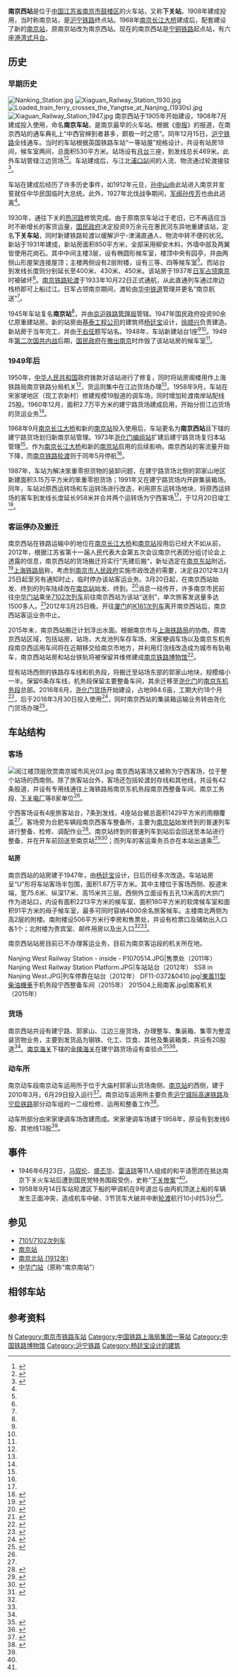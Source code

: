 {{about|南京西站旧称“南京站”和“下关站”|当前名为南京站的车站|南京站|当前名为下关站的车站|下关站}}
{{Infobox China railway station
|车站名称=南京西站
|图片= Nanjing West Railway Station - P1070513.JPG
|图片介绍=现在的南京西站站房已作为[[南京客运段|南京客运段]]的机关
|其他名称 = 下关站、南京站、宁西
|车站拼音=Nanjingxi Zhan
|英文名称=Nanjingxi Railway Station
|车站代码=30248<ref>{{cite book|title=中华人民共和国铁路车站代码（GB/T 10302-2010）|publisher=中国标准出版社|year=2010|isbn=155066140495|ignore-isbn-error=true|pages=26}}</ref><ref>{{Cite web |url=http://yupiao.info/station/%E5%8D%97%E4%BA%AC%E8%A5%BF |title=南京西站 车站资料 |access-date=2021-06-24 |archive-date=2019-05-14 |archive-url=https://web.archive.org/web/20190514104058/http://yupiao.info/station/%E5%8D%97%E4%BA%AC%E8%A5%BF |dead-url=no }}</ref>
|电报码= NIH<ref>{{cite book|author=铁道部电子计算技术中心, 铁道部运输局|title=铁路车站站名代码表：TMIS使用|publisher=中国铁道出版社|location=北京|year=1998|isbn=9787113030995|pages=60}}</ref>
|拼音码= NJX
|车站类型=客技站<br/>货运站
|始建时间=1908年
|开通运营=
|车站位置={{CHN}}[[江苏省|江苏省]][[南京市|南京市]][[鼓楼区_(南京市)|鼓楼区]][[龙江路_(南京)|龙江路]]8号
|归属=[[中国铁路上海局集团有限公司|中国铁路上海局集团有限公司]][[南京站|南京直属站]]
|使用状态= {{green|使用中}}
|线路=[[宁铜铁路|宁铜铁路]]
|车站等级=[[一等站_(中国大陆)|一等站]]
|月台数目 = 
|侧式站台=
|岛式站台=
|站台面 = 
|股道数目 =
|正线= 
|到发线=
|其它线= 
|坐标 = {{Coord|32.09546667|N|118.7424|E|format=dms|display=inline,title|type:railwaystation_region:CN}}
|网站 = 
|站线配置图 = {{南京西站RDT}}
}}
'''南京西站'''是位于[[中国|中国]][[江苏省|江苏省]][[南京市|南京市]][[鼓楼区_(南京市)|鼓楼区]]的火车站，又称'''下关站'''。1908年建成投用，当时称南京站，是[[沪宁铁路|沪宁铁路]]终点站。1968年[[南京长江大桥|南京长江大桥]]建成后，配套建设了新的[[南京站|南京站]]，原南京站改为南京西站。现在的南京西站是[[宁铜铁路|宁铜铁路]]起点站，有六座[[港湾式月台|港湾式月台]]。

== 历史 ==
===早期历史===
[[File:Nanking_Station.jpg|thumb]]
[[File:Xiaguan_Railway_Station_1930.jpg|thumb]]
[[File:Loaded_train_ferry_crosses_the_Yangtse_at_Nanjing_(1930s).jpg|thumb]]
[[File:Xiaguan_Railway_Station_1947.jpg|thumb]]
南京西站于1905年开始建设，1908年7月建成投入使用，命名'''南京车站'''，是南京最早的火车站。根据《[[申报|申报]]》的报道，在南京西站的通车典礼上“中西官绅到者甚多，颇极一时之感”。同年12月15日，[[沪宁铁路|沪宁铁路]]全线通车。当时的车站根据英国铁路车站“一等站屋”规格设计，共设有站房18间，候车室两间，总面积530平方米。站场设有[[月台|月台]]三座，到发线总长469米。此外车站管辖江边货场<ref name="shrail">{{cite book|title=上海铁路局志|publisher=中国铁道出版社|isbn=9787113053802|year=2004}}</ref>{{rp|218}}<ref name="yangtze">{{cite web|author=扬子晚报|title=南京西站服役104载行将退出历史 曾见无数事件|url=http://cq.people.com.cn/news/2012313/201231382285441465.htm|publisher=人民网|accessdate=2012-09-22|deadurl=yes|archiveurl=https://archive.is/20130101112006/http://cq.people.com.cn/news/2012313/201231382285441465.htm|archivedate=2013-01-01}}</ref>。车站建成后，与江北[[南京北站_(1912年)|浦口站]]间的人流、物流通过轮渡接驳<ref name="njrail">{{cite web|title=南京市志 交通　邮电|url=http://221.226.86.187:8080/webpic/njdfz/UpLoadFile/html/sz1_4/thd.html|publisher=南京市地方志办公室|accessdate=2019-01-12|archive-date=2018-05-14|archive-url=https://web.archive.org/web/20180514134640/http://221.226.86.187:8080/webpic/njdfz/UpLoadFile/html/sz1_4/thd.html|dead-url=no}}</ref>。

车站在建成后经历了许多历史事件，如1912年元旦，[[孙中山|孙中山]]由此站进入南京并宣誓就任中华民国临时大总统。此外，1927年北伐战争期间，[[军阀|军阀]][[孙传芳|孙传芳]]也由此逃离<ref name="yangtze"/>。

1930年，通往下关的[[热河路_(南京)|热河路]]修筑完成。由于原南京车站过于老旧，已不再适应当时不断增长的客货运量，[[国民政府|国民政府]]决定投资9万余元在惠民河东异地重建该站，定名'''下关车站'''，同时新建铁路轮渡以缓解沪宁-津浦直通人、物流中转不便的状况。新站于1931年建成，新站房面积850平方米，全部采用柳安木料，外墙中部及两翼皆使用花岗石。其中中间主楼3层，设有椭圆形候车室，楼顶中央有园亭，并由两侧山形屋架连接屋顶；主楼两侧设有2层附楼，设有三等、四等候车室<ref name="yangtze"/>。而站台到发线长度则分别延长至400米、430米、450米。该站房于1937年[[南京保卫战|日军占领南京]]时被破坏<ref name="shrail"/>{{rp|218}}。[[南京铁路轮渡|南京铁路轮渡]]于1933年10月22日正式通航，从此直通列车通过岸边栈桥即可上船过江。日军占领南京期间，渡轮由[[华中铁道|华中铁道]]管理并更名“南京航送”<ref name="njrail" />。

1945年车站复名'''南京站'''<ref name="shrail"/>{{rp|218}}，并由[[京沪铁路管理局|京沪铁路管理局]]管辖。1947年国民政府投资90余亿原重建站房。新的站房由[[基泰工程公司|基泰工程公司]]的建筑师[[杨廷宝|杨廷宝]]设计，[[徐顺兴|徐顺兴]]负责建造。新站房于当年完工，并由[[于右任|于右任]]题写站名。1948年，车站新建站台1座<ref name="yangtze"/><ref name="njrail"/>。1949年[[第二次国共内战|第二次国共内战]]后期，[[国民政府|国民政府]]在[[渡江战役|撤出南京]]时炸毁了该站站房的候车室<ref name="shrail"/>{{rp|218}}。

===1949年后===
1950年，[[中华人民共和国|中华人民共和国]]政府拨款对该站进行了修复，同时将站房阁楼用作上海铁路局南京铁路分局机关<ref name="yangtze"/>，货运则集中在江边货场办理<ref name="njrail"/>。1958年9月，车站在宋家埂地区（现工农新村）修建规模19股道的调车场，同时增加轮渡南岸站配线25股。1960年12月，面积2.7万平方米的建宁路货场建成启用，开始分担江边货场的货运业务<ref name="shrail"/>{{rp|218}}。

1968年9月[[南京长江大桥|南京长江大桥]]和新的[[南京站|南京站]]投入使用后，车站更名为'''南京西站'''且下辖的建宁路货场划归新南京站管理。1973年[[南京东站|尧化门编组站]]扩建后建宁路货场复归本站管理<ref name="shrail"/>{{rp|218}}。作为[[南京长江大桥|南京长江大桥]]和新的[[南京站|南京站]]启用的后续影响，南京西站的客流量开始下降，而[[南京铁路轮渡|南京铁路轮渡]]则于同年5月停航<ref name="njrail"/>。

1987年，车站为解决笨重零担货物的装卸问题，在建宁路货场北侧的郭家山地区新建面积3.15万平方米的笨重零担货场；1991年又在建宁路货场内开辟集装箱场。同年，车站对原西运转场和东运转场进行改造，利用原东运转场地块，将原西运转场的客车到发线长度延长958米并合并两个运转场为宁西客场<ref name="njrail"/>，于12月20日竣工<ref>{{cite book|author=南京年鉴编纂委员会|title=南京年鉴1992|url=http://221.226.86.187:8080/webpic/njdfz/eWebEditor/uploadfile/20110324130455472.pdf|publisher=江苏古籍出版社|year=1992|isbn=7-80519-405-X|via=南京市地方志编纂委员会办公室}}</ref>{{rp|266}}。

===客运停办及搬迁===

南京西站在铁路运输中的地位在[[南京长江大桥|南京长江大桥]]和[[南京站|南京站]]投用后已经大不如从前，2012年，根据江苏省第十一届人民代表大会第五次会议南京代表团分组讨论会上透露的信息，南京西站的货场搬迁将实行“先建后搬”，新址选定在[[南京东站|南京东站]]附近。<ref>{{Cite web|url=http://news.longhoo.net/2012-02/11/content_8468473.htm|title=南京西站今年正式启动搬迁 宁杭城际年内开通|publisher=龙虎网|date=2012-02-11|deadurl=yes|archiveurl=https://web.archive.org/web/20120415055331/http://news.longhoo.net/2012-02/11/content_8468473.htm|archivedate=2012-04-15|accessdate=2012-04-02}}</ref>[[上海铁路局|上海铁路局]]称，考虑到[[南京市人民政府|南京市人民政府]]实施市政改造的需要，决定自2012年3月25日起至另有通知时止，临时停办该站客运业务。3月20日起，在南京西站始发、终到的列车陆续改在[[南京站|南京站]]始发、终到。<ref>{{Cite web |url=http://www.12306.cn/mormhweb/zxdt/tlxw_detail_3167.html |title=关于上海铁路局管内南京西站临时停办客运业务的公告 |accessdate=2012-03-20 |work=上海铁路局 |publisher=铁路客户服务中心 |date=2012-03-15 |archive-date=2012-03-19 |archive-url=https://web.archive.org/web/20120319024711/http://www.12306.cn/mormhweb/zxdt/tlxw_detail_3167.html |dead-url=no }}</ref>消息一经传开，许多南京市民前往[[中华门站_(铁路)|中华门站]]乘坐[[7101/7102次列车|7102次列车]]前往南京西站为该站“送别”，单次旅客发送量多达1500多人。<ref>{{Cite web |url=http://nanjing.auto.sohu.com/20120321/n338410773.shtml |title=中华门到南京西7102次 "清新"列车受追捧 |accessdate=2012-03-21 |work= |publisher=搜狐汽车 |date=2012-03-21 |archive-date=2014-05-08 |archive-url=https://web.archive.org/web/20140508061601/http://nanjing.auto.sohu.com/20120321/n338410773.shtml |dead-url=no }}</ref>2012年3月25日晚，开往[[厦门|厦门]]的[[K161/162次列车|K161次列车]]离开南京西站后，南京西站客运业务中止。

2015年末，南京西站搬迁计划浮出水面。根据南京市与[[上海铁路局|上海铁路局]]的协商。原南京西站区域，包括站房，站场，大龙池列车存车场，宋家梗调车场以及南京东机务段南京西运用车间将在近期移交给南京市地方，并利用灯泡线改造成为城市有轨电车，南京西站站房和站台铁轨将被保留并维修建成[[南京铁路博物馆|南京铁路博物馆]]<ref>{{Cite web|url=http://www.njghj.gov.cn/portalips/library/defaultsite/c563827f-869e-4991-8b1e-be52fdbd586e/11f8e2fc-eeae-4b8e-8e2f-21342d75fb9d.pdf|title=南京市鼓楼区总体规划（2013-2030）公众意见征询|accessdate=2019-05-15|author=|date=2014-03|publisher=[[南京市规划局|南京市规划局]]、[[鼓楼区_(南京市)|鼓楼区]]人民政府|archive-url=https://web.archive.org/web/20140514043822/http://www.njghj.gov.cn/PortalIPS/Library/DefaultSite/c563827f-869e-4991-8b1e-be52fdbd586e/11f8e2fc-eeae-4b8e-8e2f-21342d75fb9d.pdf|archive-date=2014-05-14|dead-url=yes}}</ref>。

现有站场西侧的铁路存车线和机务段，将搬迁至站场东部的郭家山地块，规模缩小一半。保留6条存车线，机务段保留主要整备车间，其余迁移至[[尧化街道|尧化门]]的[[南京东机务段|南京东机务段]]总部。2016年6月，[[尧化门站_(货场)|尧化门货场]]开始建设，占地984.6亩，工期大约18个月<ref>{{cite news|title=上海铁路局尧化门货场工程全面展开|url=http://www.peoplerail.com/rail/show-456-274763-1.html|date=2016-06-18|publisher=人民铁道网|accessdate=2016-06-20|archive-date=2019-05-13|archive-url=https://web.archive.org/web/20190513080551/http://www.peoplerail.com/rail/show-456-274763-1.html|dead-url=no}}</ref>，后于2018年3月30日投入使用<ref>{{cite web|url=http://www.sohu.com/a/226796523_391456|title=好消息！尧化门站货场今日开通运营，欢迎入驻！|work=[[上海铁路局|上海铁路局]]|date=2018-03-30|accessdate=2018-12-18|archive-date=2018-12-18|archive-url=https://web.archive.org/web/20181218193307/http://www.sohu.com/a/226796523_391456|dead-url=no}}</ref>，同时南京西站的集装箱运输业务转由尧化门货场办理<ref>{{cite news|title=南京一货场两千多万的检视仪闲置生锈 每年维护费高达百万|url=https://xw.qq.com/cmsid/20181102A10KCY00|publisher=腾讯网|date=2018-11-02|accessdate=2019-01-12|archive-date=2019-05-14|archive-url=https://web.archive.org/web/20190514140916/https://xw.qq.com/cmsid/20181102A10KCY00|dead-url=no}}</ref>。

==车站结构==
===客场===
{{文物保护单位
| 级别 = 市县级
| 省名 = 江苏省
| 市/县名 = 南京市
| 名称 = 下关火车站
| 图片 = 南京西站2018 (1).jpg
| 编号 = 
| 分类 = 近代重要史迹及代表性建筑
| 时代 = [[清末|清末]]<ref>{{cite web|title=南京市级文物保护单位|url=http://www.njghj.gov.cn/ngweb/Page/Detail.aspx?InfoGuid=a88332da-04f9-4700-a4c1-a36074fb2b8c|publisher=南京市规划局|date=2007-01-10|accessdate=2018-04-30|archive-url=https://web.archive.org/web/20180501004728/http://www.njghj.gov.cn/ngweb/Page/Detail.aspx?InfoGuid=a88332da-04f9-4700-a4c1-a36074fb2b8c|archive-date=2018-05-01|dead-url=yes}}</ref>
| 所在 = [[江苏省|江苏省]][[南京市|南京市]][[鼓楼区_(南京市)|鼓楼区]]江边路8号
| 登录 = 2006年
}}
[[File:阅江楼顶层欣赏南京城市风光03.jpg|thumb]]
南京西站客场又被称为宁西客场，位于整个站场的西南侧。除了旅客站台外，客场还包括轮渡封存线和其他线，共设有42条股道，并设有专用线通往上海铁路局南京东机务段南京西整备车间、南京工务段、[[下关电厂|下关电厂]]等8家单位<ref name="njrail"/>。

宁西客场设有4座旅客站台，7条到发线，4座站台被总面积1429平方米的雨棚覆盖<ref name="shrail"/>{{rp|219}}。客场旁为合肥车辆段南京西客车整备所，主要为[[南京站|南京站]]始发终到的普速列车进行整备、检修、调配作业<ref>{{cite news|title=南京西站，最后一批扳道工仍在默默坚守|url=http://www.xinhuanet.com/local/2017-01/21/c_1120356468.htm|publisher=新华网|date=2017-01-21|accessdate=2019-01-12|archive-date=2019-05-14|archive-url=https://web.archive.org/web/20190514193538/http://www.xinhuanet.com/local/2017-01/21/c_1120356468.htm|dead-url=no}}</ref>。南京站终到的普速列车到站后会回送至本站进行整备，并在开车前回送至南京站<ref>{{cite news|title=南京西站有一群与高温为伴的调车人 他们用汗水换来乘客顺利出行|url=http://jsnews.jschina.com.cn/shms/201807/t20180721_1776733.shtml|publisher=中国江苏网|date=2018-07-21|accessdate=2019-01-12|archive-date=2019-05-14|archive-url=https://web.archive.org/web/20190514141058/http://jsnews.jschina.com.cn/shms/201807/t20180721_1776733.shtml|dead-url=no}}</ref><ref>{{cite news|title=南京-南京西，最牛临客是“零客”|url=http://news.sina.com.cn/c/2011-01-18/031621830996.shtml|publisher=新浪网|date=2011-01-18|accessdate=2019-02-08|archive-date=2019-02-09|archive-url=https://web.archive.org/web/20190209180115/http://news.sina.com.cn/c/2011-01-18/031621830996.shtml|dead-url=no}}</ref>；而列车的客运乘务员亦在本站出退乘<ref>{{cite news|title=高铁更快更密，南京人作别T66/T65|url=http://js.xhby.net/system/2019/01/06/030913359.shtml|publisher=新华报业|date=2019-01-06|accessdate=2019-01-12|archive-date=2020-02-24|archive-url=https://web.archive.org/web/20200224231406/http://js.xhby.net/system/2019/01/06/030913359.shtml|dead-url=no}}</ref>。
====站房====
南京西站的站房建于1947年，由[[杨廷宝|杨廷宝]]设计，日后历经多次改造。车站站房呈“U”形将车站客场半包围，面积1.87万平方米。其中主楼位于客场西侧、股道末端，宽75.6米、纵深17米、高15米共三层。西侧外立面设有五孔13米高的大拱门作为进站口，内设有面积2213平方米的候车室、面积180平方米的软席候车室和面积91平方米的母子候车室，最多可同时容纳4000余名旅客候车。主楼南北两侧为高2层的附楼。南附楼设506平方米行李房和售票处，并设有检票口及辅助出入口各1个；北附楼为贵宾室、邮件用房以及出入口<ref name="shrail"/>{{rp|219}}<ref name="yangtze"/>。

南京西站站房目前已不办理客运业务，目前为南京客运段的机关所在地。
<gallery>
Nanjing West Railway Station - inside - P1070514.JPG|售票处（2011年）
Nanjing West Railway Station Platform.JPG|车站站台（2012年）
SS8 in Nanjing West.JPG|列车停靠在站台（2012年）
DF11-0372&0410.jpg|[[東風11型柴油機車|東風11型柴油機車]]于机务段宁西整备车间（2015年）
201504上局南客.jpg|南客机关（2015年）
</gallery>

===货场===
南京西站共设有建宁路、郭家山、江边三座货场，办理整车、集装箱、集零为整混装货物业务，主要到发货品为钢铁、化工、饮食、其他及集装箱类，共设有20股道<ref name="njrail"/>。[[南京海关|南京海关]]下辖的[[金陵海关|金陵海关]]在建宁路货场设有查验点<ref>{{cite news|title=江苏：南京市工商联赴金陵海关对接工作|url=http://www.acfic.org.cn/gdgsl_362/js/jsgslgz/201803/t20180302_51430.html|publisher=中华全国工商业联合会|date=2018-03-02|accessdate=2019-01-12|archive-date=2019-01-13|archive-url=https://web.archive.org/web/20190113003848/http://www.acfic.org.cn/gdgsl_362/js/jsgslgz/201803/t20180302_51430.html|dead-url=no}}</ref><ref name="12306info">{{cite web |url=http://hyfw.12306.cn/hyinfo/action/FwcszsAction_index?type=1 |title=12306货运站点查询 上海铁路局 |publisher=Hyfw.12306.cn |date= |accessdate=2019-03-09 |archive-date=2016-11-06 |archive-url=https://web.archive.org/web/20161106075157/http://hyfw.12306.cn/hyinfo/action/FwcszsAction_index?type=1 |dead-url=no }}</ref>。

===动车所===
南京动车段南京动车运用所于位于大庙村郭家山货场南侧、[[南京站|南京站]]的西侧，建于2010年3月，6月29日投入运行<ref>{{cite journal|author=国敢|title=沪宁城际铁路南京动车运用所动车组管理信息系统正式投入运行|year=2010|journal=铁路计算机应用}}</ref>。南京动车运用所主要负责[[沪宁城际高速铁路|沪宁城际高速铁路]]及[[宁启铁路|宁启铁路]]部分动车组的一二级检修、运用和整备工作<ref>{{cite news|title=“动车医生”：40度高温里夜行万步|url=http://www.xinhuanet.com/politics/2018-07/14/c_1123126008.htm|publisher=新华网|date=2018-07-14|accessdate=2019-01-12|archive-date=2020-08-14|archive-url=https://web.archive.org/web/20200814105040/http://www.xinhuanet.com/politics/2018-07/14/c_1123126008.htm|dead-url=no}}</ref>。

动车所部分由宋家埂调车场改建而成。宋家埂调车场建于1958年，原设有到发线6股、其他线13股<ref name="njrail"/>。

==事件==
*1946年6月23日，[[马叙伦|马叙伦]]、[[盛丕华|盛丕华]]、[[雷洁琼|雷洁琼]]等11人组成的和平请愿团在抵达南京下关火车站后遭到国民党特务围殴受伤，史称“[[下关惨案|下关惨案]]”<ref name="yangtze"/>。
*1958年9月14日车站轮渡区下船的甲调机在9号道岔与由丙机顶送上船的车辆发生正面冲突，造成机车中破、3节货车大破并中断[[南京铁路轮渡|轮渡]]航行10小时53分<ref name="shrail"/>{{rp|591}}。

== 参见 ==
*[[7101/7102次列车|7101/7102次列车]]
*[[南京站|南京站]]
*[[南京北站_(1912年)|南京北站 (1912年)]]
*[[中华门站_(铁路)|中华门站]]（原称“南京南站”）

==相邻车站==
{{start rail box|[[File:China_Railways.svg|16px]] [[中国铁路|中国铁路]]}}
{{Terminus}}
{{s-line|[[宁铜铁路|宁铜铁路]]/[[南京西铁路|南京西铁路]]}}
{{s-inop|[[南京站|南京站]]|本线终点，接京沪线}}
{{end box}}

==参考资料==
{{Commons Category|Nanjing West Railway Station}}
{{Reflist}}
{{南京铁路枢纽}}
{{宁铜铁路}}
{{宁省铁路}}
{{南京长途公共交通枢纽}}
{{南京民国建筑}}

[[Category:1908年启用的铁路车站|N]]
[[Category:南京市铁路车站|Category:南京市铁路车站]]
[[Category:中国铁路上海局集团一等站|Category:中国铁路上海局集团一等站]]
[[Category:中国铁路博物馆|Category:中国铁路博物馆]]
[[Category:沪宁铁路|Category:沪宁铁路]]
[[Category:杨廷宝设计的建筑|Category:杨廷宝设计的建筑]]